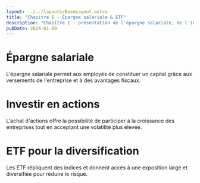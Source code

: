 ```yaml
---
layout: ../../layouts/BaseLayout.astro
title: "Chapitre I - Épargne salariale & ETF"
description: "Chapitre I : présentation de l'épargne salariale, de l'investissement en actions et des ETF pour diversifier son portefeuille."
pubDate: 2024-01-09
---
```


# Épargne salariale
L'épargne salariale permet aux employés de constituer un capital grâce aux versements de l'entreprise et à des avantages fiscaux.

# Investir en actions
L'achat d'actions offre la possibilité de participer à la croissance des entreprises tout en acceptant une volatilité plus élevée.

# ETF pour la diversification
Les ETF répliquent des indices et donnent accès à une exposition large et diversifiée pour réduire le risque.
